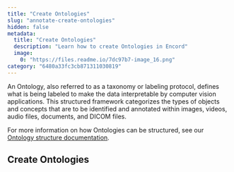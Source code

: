 ```yaml
---
title: "Create Ontologies"
slug: "annotate-create-ontologies"
hidden: false
metadata: 
  title: "Create Ontologies"
  description: "Learn how to create Ontologies in Encord"
  image: 
    0: "https://files.readme.io/7dc97b7-image_16.png"
category: "6480a33fc3cb871311030819"
---
```


An Ontology, also referred to as a taxonomy or labeling protocol, defines what is being labeled to make the data interpretable by computer vision applications. This structured framework categorizes the types of objects and concepts that are to be identified and annotated within images, videos, audio files, documents, and DICOM files.

<Tip>For more information on how Ontologies can be structured, see our [Ontology structure documentation](/platform-documentation/Annotate/annotate-ontologies/annotate-ontologies).</Tip>

## Create Ontologies


<CreateOntologies />